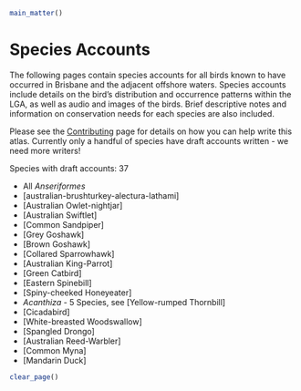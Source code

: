 ```r
main_matter()
```

# Species Accounts

The following pages contain species accounts for all birds known to have occurred in Brisbane and the adjacent offshore waters. Species accounts include details on the bird's distribution and occurrence patterns within the LGA, as well as audio and images of the birds. Brief descriptive notes and information on conservation needs for each species are also included.

Please see the [Contributing](https://brisbanebirds.com/contributing.html) page for details on how you can help write this atlas. Currently only a handful of species have draft accounts written - we need more writers!

Species with draft accounts: 37

- All _Anseriformes_
- [australian-brushturkey-alectura-lathami]
- [Australian Owlet-nightjar]
- [Australian Swiftlet]
- [Common Sandpiper]
- [Grey Goshawk]
- [Brown Goshawk]
- [Collared Sparrowhawk]
- [Australian King-Parrot]
- [Green Catbird]
- [Eastern Spinebill]
- [Spiny-cheeked Honeyeater]
- _Acanthiza_ - 5 Species, see [Yellow-rumped Thornbill]
- [Cicadabird]
- [White-breasted Woodswallow]
- [Spangled Drongo]
- [Australian Reed-Warbler]
- [Common Myna]
- [Mandarin Duck]

```r
clear_page()
```
